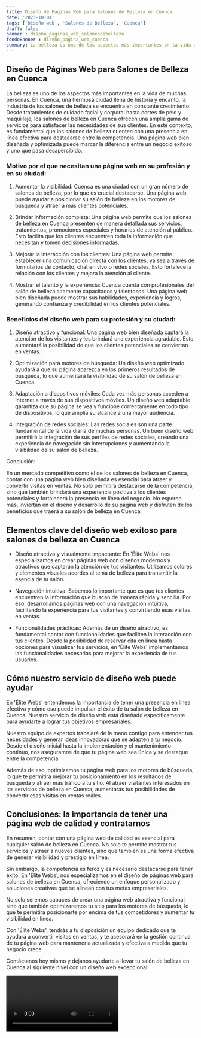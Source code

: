 ```yaml
---
title: Diseño de Páginas Web para Salones de Belleza en Cuenca
date: '2023-10-04'
tags: ['Diseño web', 'Salones de Belleza', 'Cuenca']
draft: false
banner : diseño_paginas_web_salonesdebelleza
fondoBanner : diseño_pagina_web_cuenca
summary: La belleza es uno de los aspectos más importantes en la vida de muchas personas. En Cuenca, una hermosa ciudad llena de historia y encanto, la industria de los salones de belleza se encuentra en constante crecimiento. Desde tratamientos de cuidado facial y corporal hasta cortes de pelo y maquillaje, los salones de belleza en Cuenca ofrecen una amplia gama de servicios para satisfacer las necesidades de sus clientes. En este contexto, es fundamental que los salones de belleza cuenten con una presencia en línea efectiva para destacarse entre la competencia. Una página web bien diseñada y optimizada puede marcar la diferencia entre un negocio exitoso y uno que pasa desapercibido.
---
```


## Diseño de Páginas Web para Salones de Belleza en Cuenca

La belleza es uno de los aspectos más importantes en la vida de muchas personas. En Cuenca, una hermosa ciudad llena de historia y encanto, la industria de los salones de belleza se encuentra en constante crecimiento. Desde tratamientos de cuidado facial y corporal hasta cortes de pelo y maquillaje, los salones de belleza en Cuenca ofrecen una amplia gama de servicios para satisfacer las necesidades de sus clientes. En este contexto, es fundamental que los salones de belleza cuenten con una presencia en línea efectiva para destacarse entre la competencia. Una página web bien diseñada y optimizada puede marcar la diferencia entre un negocio exitoso y uno que pasa desapercibido.

### Motivo por el que necesitan una página web en su profesión y en su ciudad:

1. Aumentar la visibilidad: Cuenca es una ciudad con un gran número de salones de belleza, por lo que es crucial destacarse. Una página web puede ayudar a posicionar su salón de belleza en los motores de búsqueda y atraer a más clientes potenciales.

2. Brindar información completa: Una página web permite que los salones de belleza en Cuenca presenten de manera detallada sus servicios, tratamientos, promociones especiales y horarios de atención al público. Esto facilita que los clientes encuentren toda la información que necesitan y tomen decisiones informadas.

3. Mejorar la interacción con los clientes: Una página web permite establecer una comunicación directa con los clientes, ya sea a través de formularios de contacto, chat en vivo o redes sociales. Esto fortalece la relación con los clientes y mejora la atención al cliente.

4. Mostrar el talento y la experiencia: Cuenca cuenta con profesionales del salón de belleza altamente capacitados y talentosos. Una página web bien diseñada puede mostrar sus habilidades, experiencia y logros, generando confianza y credibilidad en los clientes potenciales.

### Beneficios del diseño web para su profesión y su ciudad:

1. Diseño atractivo y funcional: Una página web bien diseñada captará la atención de los visitantes y les brindará una experiencia agradable. Esto aumentará la posibilidad de que los clientes potenciales se conviertan en ventas.

2. Optimización para motores de búsqueda: Un diseño web optimizado ayudará a que su página aparezca en los primeros resultados de búsqueda, lo que aumentará la visibilidad de su salón de belleza en Cuenca.

3. Adaptación a dispositivos móviles: Cada vez más personas acceden a Internet a través de sus dispositivos móviles. Un diseño web adaptable garantiza que su página se vea y funcione correctamente en todo tipo de dispositivos, lo que amplía su alcance a una mayor audiencia.

4. Integración de redes sociales: Las redes sociales son una parte fundamental de la vida diaria de muchas personas. Un buen diseño web permitirá la integración de sus perfiles de redes sociales, creando una experiencia de navegación sin interrupciones y aumentando la visibilidad de su salón de belleza.

Conclusión:

En un mercado competitivo como el de los salones de belleza en Cuenca, contar con una página web bien diseñada es esencial para atraer y convertir visitas en ventas. No solo permitirá destacarse de la competencia, sino que también brindará una experiencia positiva a los clientes potenciales y fortalecerá la presencia en línea del negocio. No esperen más, inviertan en el diseño y desarrollo de su página web y disfruten de los beneficios que traerá a su salón de belleza en Cuenca.

<GifSeo />

<Cta />

## Elementos clave del diseño web exitoso para salones de belleza en Cuenca

- Diseño atractivo y visualmente impactante: En 'Élite Webs' nos especializamos en crear páginas web con diseños modernos y atractivos que captarán la atención de tus visitantes. Utilizamos colores y elementos visuales acordes al tema de belleza para transmitir la esencia de tu salón.

- Navegación intuitiva: Sabemos lo importante que es que tus clientes encuentren la información que buscan de manera rápida y sencilla. Por eso, desarrollamos páginas web con una navegación intuitiva, facilitando la experiencia para tus visitantes y convirtiendo esas visitas en ventas.

- Funcionalidades prácticas: Además de un diseño atractivo, es fundamental contar con funcionalidades que faciliten la interacción con tus clientes. Desde la posibilidad de reservar cita en línea hasta opciones para visualizar tus servicios, en 'Élite Webs' implementamos las funcionalidades necesarias para mejorar la experiencia de tus usuarios.

## Cómo nuestro servicio de diseño web puede ayudar

En 'Élite Webs' entendemos la importancia de tener una presencia en línea efectiva y cómo eso puede impulsar el éxito de tu salón de belleza en Cuenca. Nuestro servicio de diseño web está diseñado específicamente para ayudarte a lograr tus objetivos empresariales.

Nuestro equipo de expertos trabajará de la mano contigo para entender tus necesidades y generar ideas innovadoras que se adapten a tu negocio. Desde el diseño inicial hasta la implementación y el mantenimiento continuo, nos aseguramos de que tu página web sea única y se destaque entre la competencia.

Además de eso, optimizamos tu página web para los motores de búsqueda, lo que te permitirá mejorar tu posicionamiento en los resultados de búsqueda y atraer más tráfico a tu sitio. Al atraer visitantes interesados en los servicios de belleza en Cuenca, aumentarás tus posibilidades de convertir esas visitas en ventas reales.

## Conclusiones: la importancia de tener una página web de calidad y contratarnos

En resumen, contar con una página web de calidad es esencial para cualquier salón de belleza en Cuenca. No solo te permite mostrar tus servicios y atraer a nuevos clientes, sino que también es una forma efectiva de generar visibilidad y prestigio en línea.

Sin embargo, la competencia es feroz y es necesario destacarse para tener éxito. En 'Élite Webs', nos especializamos en el diseño de páginas web para salones de belleza en Cuenca, ofreciendo un enfoque personalizado y soluciones creativas que se alinean con tus metas empresariales.

No solo seremos capaces de crear una página web atractiva y funcional, sino que también optimizaremos tu sitio para los motores de búsqueda, lo que te permitirá posicionarte por encima de tus competidores y aumentar tu visibilidad en línea.

Con 'Élite Webs', tendrás a tu disposición un equipo dedicado que te ayudará a convertir visitas en ventas, y te asesorará en la gestión continua de tu página web para mantenerla actualizada y efectiva a medida que tu negocio crece.

Contáctanos hoy mismo y déjanos ayudarte a llevar tu salón de belleza en Cuenca al siguiente nivel con un diseño web excepcional.

<Video />

<CtaBot job='Salones de Belleza' city='Cuenca'/>

<Gmaps query='Cuenca+españa+maps' />